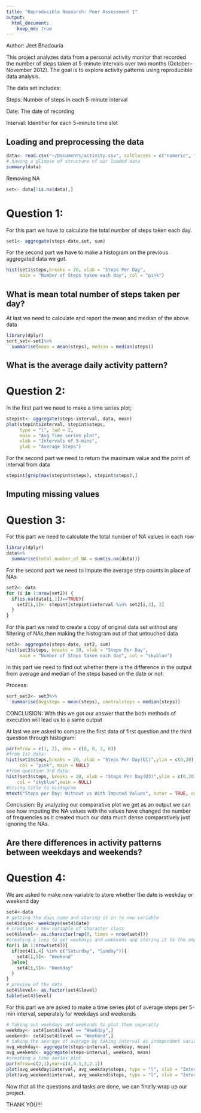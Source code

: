 ```yaml
---
title: "Reproducible Research: Peer Assessment 1"
output: 
  html_document:
    keep_md: true
---
```

Author: Jeet Bhadouria

This project analyzes data from a personal activity monitor that recorded the number of steps taken at 5-minute intervals over two months (October–November 2012). The goal is to explore activity patterns using reproducible data analysis.

The data set includes:

Steps: Number of steps in each 5-minute interval

Date: The date of recording

Interval: Identifier for each 5-minute time slot

## Loading and preprocessing the data
``` r
data<- read.csv("~/Documents/activity.csv", colClasses = c("numeric", "Date", "numeric"))
# having a glimpse of structure of our loaded data
summary(data)
```
Removing NA

```r
set<- data[!is.na(data),]
```
# Question 1:

For this part we have to calculate the total number of steps taken each day.

```r
set1<- aggregate(steps~date,set, sum)
```

For the second part we have to make a histogram on the previous aggregated data we got.
```r
hist(set1$steps,breaks = 20, xlab = "Steps Per Day",
     main = "Number of Steps taken each day", col = "pink")
```

## What is mean total number of steps taken per day?

At last we need to calculate and report the mean and median of the above data

```r
library(dplyr)
sort_set<-set1%>% 
  summarise(mean = mean(steps), median = median(steps))
```
## What is the average daily activity pattern?

# Question 2:

In the first part we need to make a time series plot;

```r
stepint<- aggregate(steps~interval, data, mean)
plot(stepint$interval, stepint$steps, 
     type = "l", lwd = 2,
     main = "Avg Time series plot", 
     xlab = "Intervals of 5-mins",
     ylab = "Average Steps")
```
For the second part we need to return the maximum value and the point of interval from data

```r
stepint[grep(max(stepint$steps), stepint$steps),]
```
## Imputing missing values

# Question 3:

For this part we need to calculate the total number of NA values in each row

```r
library(dplyr)
data%>%
  summarise(total_number_of_NA = sum(is.na(data)))
```
For the second part we need to impute the average step counts in place of NAs

```r
set2<- data
for (i in 1:nrow(set2)) {
  if(is.na(data[i,1])==TRUE){
    set2[i,1]<- stepint[stepint$interval %in% set2[i,3], 2]
  }
}
```

For this part we need to create a copy of original data set without any filtering of NAs,then making the histogram out of that untouched data

```r
set3<- aggregate(steps~date, set2, sum)
hist(set3$steps, breaks = 20, xlab = "Steps Per Day", 
     main = "Number of Steps taken each day", col = "skyblue")
```

In this part we need to find out whether there is the difference in the output from average and median of the steps based on the date or not:

Process:

```r
sort_set2<- set3%>%
  summarise(Avgsteps = mean(steps), centralsteps = median(steps))
```

CONCLUSION: With this we got our answer that the both methods of execution will lead us to a same output

At last we are asked to compare the first data of first question and the third question through histogram:

```r
par(mfrow = c(1, 2), oma = c(0, 0, 2, 0))
#from 1st data:
hist(set1$steps,breaks = 20, xlab = "Steps Per Day(Q1)",ylim = c(0,20),
     col = "pink", main = NULL)
#from question 3rd data:
hist(set3$steps, breaks = 20, xlab = "Steps Per Day(Q3)",ylim = c(0,20),
    col = "skyblue",main = NULL)
#Giving title to histogram
mtext("Steps per Day: Without vs With Imputed Values", outer = TRUE, cex = 1.3)
```

Conclusion: By analyzing our comparative plot we get as an output we can see how imputing the NA values with the values have changed the number of frequencies as it created much our data much dense comparatively just ignoring the NAs.

## Are there differences in activity patterns between weekdays and weekends?
# Question 4:

We are asked to make new variable to store whether the date is weekday or weekend day

```r
set4<-data
# getting the days name and storing it in to new variable
set4$days<- weekdays(set4$date)
# creating a new variable of character class
set4$level<- as.character(rep(0, times = nrow(set4)))
#creating a loop to get weekdays and weekends and storing it to the empty variable weve created in the previous step
for(i in 1:nrow(set4)){
  if(set4[i,4] %in% c("Saturday", "Sunday")){
    set4[i,5]<- "Weekend"
  }else{
    set4[i,5]<- "Weekday"
  }
}
# preview of the data
set4$level<- as.factor(set4$level)
table(set4$level)
```

For this part we are asked to make a time series plot of average steps per 5-min interval, seperately for weekdays and weekends

```r
# Taking out weekdays and weekends to plot them seperatly
weekday<- set4[set4$level == "Weekday",]
weekend<- set4[set4$level == "Weekend",]
# taking the average of average by taking interval as independent variable
avg_weekday<- aggregate(steps~interval, weekday, mean)
avg_weekend<- aggregate(steps~interval, weekend, mean)
#creating a time series plot
par(mfrow=c(2,1),mar=c(4,4.1,3,2.1))
plot(avg_weekday$interval, avg_weekday$steps, type = "l", xlab = "Interval", ylab = "Steps", main = "Steps taken during Weekdays", col = "green")      
plot(avg_weekend$interval, avg_weekend$steps, type = "l", xlab = "Interval", ylab = "Steps", main = "Steps taken during Weekends", col = "blue") 
```

Now that all the questions and tasks are done, we can finally wrap up our project.

THANK YOU!!!
